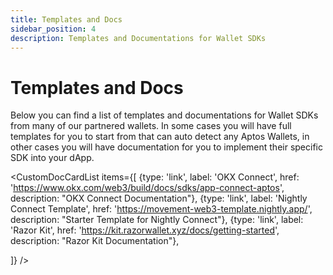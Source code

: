 ```yaml
---
title: Templates and Docs
sidebar_position: 4
description: Templates and Documentations for Wallet SDKs
---
```



# Templates and Docs

Below you can find a list of templates and documentations for Wallet SDKs from many of our partnered wallets. In some cases you will have full templates for you to start from that can auto detect any Aptos Wallets, in other cases you will have documentation for you to implement their specific SDK into your dApp.

<CustomDocCardList items={[
  {type: 'link', label: 'OKX Connect', href: 'https://www.okx.com/web3/build/docs/sdks/app-connect-aptos', description: "OKX Connect Documentation"},
  {type: 'link', label: 'Nightly Connect Template', href: 'https://movement-web3-template.nightly.app/', description: "Starter Template for Nightly Connect"},
  {type: 'link', label: 'Razor Kit', href: 'https://kit.razorwallet.xyz/docs/getting-started', description: "Razor Kit Documentation"},

]} />